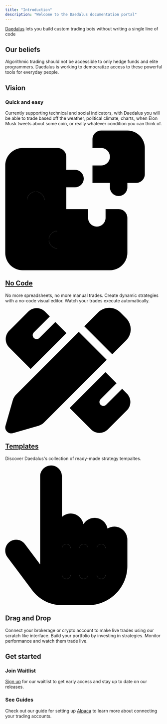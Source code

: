 ```yaml
---
title: "Introduction"
description: "Welcome to the Daedalus documentation portal"
---
```


[Daedalus](https://daedalusfi.com/) lets you build custom trading bots without writing a single line of code

## Our beliefs

Algorithmic trading should not be accessible to only hedge funds and elite programmers. Daedalus is working to democratize access to these powerful tools for everyday people.

## Vision

### Quick and easy

Currently supporting technical and social indicators, with Daedalus you will be able to trade based off the weather, political climate, charts, when Elon Musk tweets about some coin, or really whatever condition you can think of.

<div className="not-prose my-12 grid grid-cols-1 gap-6">
  <div className="group relative ring-2 ring-transparent rounded-xl border border-slate-200 dark:border-slate-800">
    <div className="relative overflow-hidden rounded-xl p-6">
      <svg
        className="h-6 fill-green-600"
        xmlns="http://www.w3.org/2000/svg"
        viewBox="0 0 576 512"
      >
        <path
          className="opacity-40 dark:opacity-80"
          d="M256 208c17.67 0 32-14.33 32-32s-14.33-32-32-32H224V96c0-17.67-14.33-32-32-32H64C28.65 64 0 92.65 0 128v160h80V256c0-17.67 14.33-32 32-32s32 14.33 32 32v32H224V208H256zM416 288h-48v32c0 17.67-14.33 32-32 32s-32-14.33-32-32V288H224v80H192c-17.67 0-32 14.33-32 32s14.33 32 32 32h32V512h160c35.35 0 64-28.65 64-64v-128C448 302.3 433.7 288 416 288z"
        />
        <path d="M144 256c0-17.67-14.33-32-32-32s-32 14.33-32 32v32H0v160c0 35.35 28.65 64 64 64h160v-80H192c-17.67 0-32-14.33-32-32s14.33-32 32-32h32V288H144V256zM448 0h-96c-17.67 0-32 14.33-32 32v32h32c17.67 0 32 14.33 32 32s-14.33 32-32 32h-32v64h64v16c0 17.67 14.33 32 32 32s32-14.33 32-32V192h32c17.67 0 32-14.33 32-32V64C512 28.65 483.3 0 448 0z" />
      </svg>
      <h2 className="mt-4 font-semibold text-base text-slate-800 dark:text-white">
        <a href="/">No Code</a>
      </h2>
      <p className="mt-1 text-sm text-slate-600 dark:text-slate-400">
        No more spreadsheets, no more manual trades. Create dynamic strategies
        with a no-code visual editor. Watch your trades execute automatically.
      </p>
    </div>
  </div>
  <div className="group relative ring-2 ring-transparent rounded-xl border border-slate-200 dark:border-slate-800">
    <div className="relative overflow-hidden rounded-xl p-6">
      <svg
        className="h-6 fill-indigo-600"
        xmlns="http://www.w3.org/2000/svg"
        viewBox="0 0 640 512"
      >
        <path
          className="opacity-40 dark:opacity-80"
          d="M378.7 19.32C403.7-5.678 444.3-5.678 469.3 19.32L492.7 42.75C517.7 67.74 517.7 108.3 492.7 133.3L436.3 189.7L322.3 75.72L378.7 19.32zM413.7 212.3L158.8 467.1C152.1 473.8 143.8 478.7 134.6 481.4L30.59 511.1C22.21 513.5 13.19 511.1 7.03 504.1C.8669 498.8-1.47 489.8 .9242 481.4L30.65 377.4C33.26 368.2 38.16 359.9 44.89 353.2L299.7 98.34L413.7 212.3z"
        />
        <path
          class="fa-secondary"
          d="M249.4 103.4L103.4 249.4L16 161.9C-2.745 143.2-2.745 112.8 16 94.06L94.06 16C112.8-2.745 143.2-2.745 161.9 16L181.7 35.76C181.4 36.05 181 36.36 180.7 36.69L116.7 100.7C110.4 106.9 110.4 117.1 116.7 123.3C122.9 129.6 133.1 129.6 139.3 123.3L203.3 59.31C203.6 58.99 203.1 58.65 204.2 58.3L249.4 103.4zM453.7 307.8C453.4 308 453 308.4 452.7 308.7L388.7 372.7C382.4 378.9 382.4 389.1 388.7 395.3C394.9 401.6 405.1 401.6 411.3 395.3L475.3 331.3C475.6 330.1 475.1 330.6 476.2 330.3L496 350.1C514.7 368.8 514.7 399.2 496 417.9L417.9 496C399.2 514.7 368.8 514.7 350.1 496L262.6 408.6L408.6 262.6L453.7 307.8z"
        />
      </svg>
      <h2 className="mt-4 font-semibold text-base text-slate-800 dark:text-white">
        <a href="/">Templates</a>
      </h2>
      <p className="mt-1 text-sm text-slate-600 dark:text-slate-400">
        Discover Daedalus's collection of ready-made strategy tempaltes.
      </p>
    </div>
  </div>
  <div className="group relative ring-2 ring-transparent rounded-xl border border-slate-200 dark:border-slate-800">
    <div className="relative overflow-hidden rounded-xl p-6">
      <svg
        className="h-6 fill-blue-600"
        xmlns="http://www.w3.org/2000/svg"
        viewBox="0 0 576 512"
      >
        <path
          className="opacity-40 dark:opacity-80"
          d="M224 288C215.2 288 208 295.2 208 304v96c0 8.844 7.156 16 16 16s16-7.156 16-16v-96C240 295.2 232.8 288 224 288zM288 288c-8.844 0-16 7.156-16 16v96c0 8.844 7.156 16 16 16s16-7.156 16-16v-96C304 295.2 296.8 288 288 288zM352 288c-8.844 0-16 7.156-16 16v96c0 8.844 7.156 16 16 16s16-7.156 16-16v-96C368 295.2 360.8 288 352 288z"
        />
        <path d="M400 224c-9.148 0-17.62 2.697-24.89 7.143C370.9 208.9 351.5 192 328 192c-17.38 0-32.46 9.33-40.89 23.17C282.1 192.9 263.5 176 240 176c-12.35 0-23.49 4.797-32 12.46V40c0-22.09-17.9-40-39.1-40C145.9 0 128 17.91 128 40v322.7L72 288C64.15 277.5 52.13 272 39.97 272c-21.22 0-39.97 17.06-39.97 40.02c0 8.356 2.608 16.78 8.005 23.98l91.22 121.6C124.8 491.7 165.5 512 208 512h96C383.4 512 448 447.4 448 368v-96C448 245.5 426.5 224 400 224zM240 400c0 8.844-7.156 16-16 16s-16-7.156-16-16v-96C208 295.2 215.2 288 224 288s16 7.156 16 16V400zM304 400c0 8.844-7.156 16-16 16s-16-7.156-16-16v-96C272 295.2 279.2 288 288 288s16 7.156 16 16V400zM368 400c0 8.844-7.156 16-16 16s-16-7.156-16-16v-96C336 295.2 343.2 288 352 288s16 7.156 16 16V400z" />
      </svg>
      <h2 className="mt-4 font-semibold text-base text-slate-800 dark:text-white">
        Drag and Drop
      </h2>
      <p className="mt-1 text-sm text-slate-600 dark:text-slate-400">
        Connect your brokerage or crypto account to make live trades using our
        scratch like interface. Build your portfolio by investing in strategies.
        Monitor performance and watch them trade live.
      </p>
    </div>
  </div>
</div>

## Get started

### Join Waitlist

[Sign up](https://daedalusfi.com/) for our waitlist to get early access and stay up to date on our releases.

### See Guides

Check out our guide for setting up [Alpaca](/guides/alpaca) to learn more about connecting your trading accounts.
